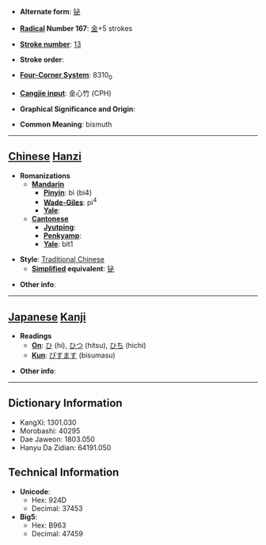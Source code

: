 * '''Alternate form''': [[铋]]

* '''[[Wiktionary:Chinese radical index| Radical]] Number 167''': [[Wiktionary:Chinese radical index 金|金]]+5 strokes

* '''[[Wiktionary:Chinese total strokes index|Stroke number]]''': [[Wiktionary:Chinese total strokes index 13|13]]

* '''Stroke order''': 

* '''[[Wiktionary:Chinese four corner index|Four-Corner System]]''': 8310<sub>0</sub>

* '''[[Wiktionary:Chinese Cangjie index|Cangjie input]]''': 金心竹 (CPH)

* '''Graphical Significance and Origin''': 

* '''Common Meaning''': bismuth

----

== [[Chinese]] [[Hanzi]] ==

* '''Romanizations'''
** '''[[Mandarin]]'''
*** '''[[Pinyin]]''': bì (bi4)
*** '''[[Wade-Giles]]''': pi<sup>4</sup>
*** '''[[Yale]]''': 
** '''[[Cantonese]]'''
*** '''[[Jyutping]]''':
*** '''[[Penkyamp]]''': 
*** '''[[Yale]]''': bit1

* '''Style''': [[Traditional Chinese]] 
** '''[[Simplified Chinese|Simplified]] equivalent''': [[铋]]

* '''Other info''': 

----

== [[Japanese]] [[Kanji]] ==

* '''Readings'''
** '''[[On]]''': [[ひ]] (hi), [[ひつ]] (hitsu), [[ひち]] (hichi)
** '''[[Kun]]''': [[びすます]] (bisumasu)

* '''Other info''':  

----

== Dictionary Information ==

* KangXi: 1301.030
* Morobashi: 40295
* Dae Jaweon: 1803.050
* Hanyu Da Zidian: 64191.050

== Technical Information ==

* '''Unicode''':
** Hex: 924D
** Decimal: 37453
* '''Big5''':
** Hex: B963
** Decimal: 47459